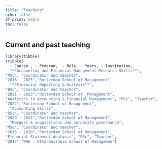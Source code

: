 ```yaml
---
title: "Teaching"
echo: false
df-print: kable
toc: false
---
```


## Current and past teaching

```r
library(tibble)
tribble(
  ~ Course , ~ Program,  ~ Role, ~ Years, ~ Institution,
  "**Accounting and Financial Management Research Skills**",
"MSc", "Coordinator and teacher",
"2016 - 2023","Rotterdam School of Management",
  "**Financial Reporting & Analysis**",
"BSc", "Coordinator and teacher",
"2021 - 2023","Rotterdam School of  Management",
"Analytics in Accounting & Financial Management", "MSc", "Teacher",
"2022","Rotterdam School of Management",
  "Accounting Skills",
"BSc", "Coordinator and teacher",
"2020 - 2022","Rotterdam School of Management",
  "Mergers & acquisitions and corporate governance",
"MSc", "Coordinator and teacher",
"2016 - 2020","Rotterdam School of Management",
"Financial Statement Analysis", "BSc", "Teacher",
"2015","WHU - Otto-Beisheim School of Managemen")
```
